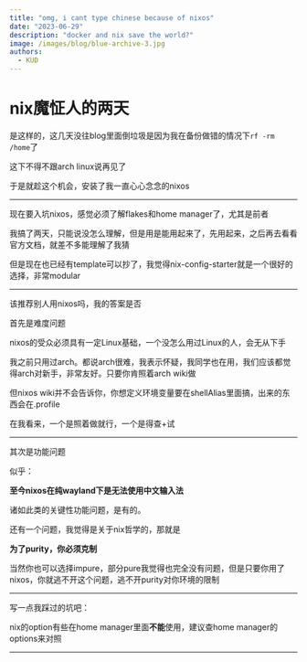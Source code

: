 ```yaml
---
title: "omg, i cant type chinese because of nixos"
date: "2023-06-29"
description: "docker and nix save the world?"
image: /images/blog/blue-archive-3.jpg
authors:
  - KUD
---
```


# nix魔怔人的两天

是这样的，这几天没往blog里面倒垃圾是因为我在备份做错的情况下`rf -rm /home`了

这下不得不跟arch linux说再见了

于是就趁这个机会，安装了我一直心心念念的nixos

---

现在要入坑nixos，感觉必须了解flakes和home manager了，尤其是前者

我搞了两天，只能说没怎么理解，但是用是能用起来了，先用起来，之后再去看看官方文档，就差不多能理解了我猜

但是现在也已经有template可以抄了，我觉得nix-config-starter就是一个很好的选择，非常modular

---

该推荐别人用nixos吗，我的答案是否

首先是难度问题

nixos的受众必须具有一定Linux基础，一个没怎么用过Linux的人，会无从下手

我之前只用过arch。都说arch很难，我表示怀疑，我同学也在用，我们应该都觉得arch对新手，非常友好。只要你肯照着arch wiki做

但nixos wiki并不会告诉你，你想定义环境变量要在shellAlias里面搞，出来的东西会在.profile

在我看来，一个是照着做就行，一个是得查+试

---

其次是功能问题

似乎：

**至今nixos在纯wayland下是无法使用中文输入法**

诸如此类的关键性功能问题，是有的。

还有一个问题，我觉得是关于nix哲学的，那就是

**为了purity，你必须克制**

当然你也可以选择impure，部分pure我觉得也完全没有问题，但是只要你用了nixos，你就逃不开这个问题，逃不开purity对你环境的限制

---

写一点我踩过的坑吧：

nix的option有些在home manager里面**不能**使用，建议查home manager的options来对照

---
